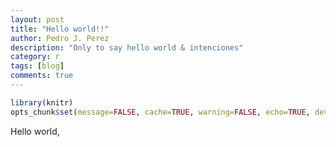 ```yaml
---
layout: post
title: "Hello world!!"
author: Pedro J. Perez
description: "Only to say hello world & intenciones"
category: r
tags: [blog]
comments: true
---
```


```r
library(knitr)
opts_chunk$set(message=FALSE, cache=TRUE, warning=FALSE, echo=TRUE, dev="jpeg")
```

Hello world,
